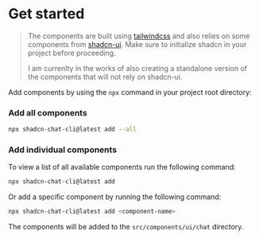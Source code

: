 # Get started

> The components are built using [tailwindcss](https://tailwindcss.com/docs/installation) and also relies on some components from [shadcn-ui](https://ui.shadcn.com/docs/installation).
> Make sure to initialize shadcn in your project before proceeding.
>
> I am currenlty in the works of also creating a standalone version of the components that will not rely on shadcn-ui.

Add components by using the `npx` command in your project root directory:

### Add all components

```bash
npx shadcn-chat-cli@latest add --all
```

### Add individual components

To view a list of all available components run the following command:

```bash
npx shadcn-chat-cli@latest add
```

Or add a specific component by running the following command:

```bash
npx shadcn-chat-cli@latest add <component-name>
```

The components will be added to the `src/components/ui/chat` directory.
